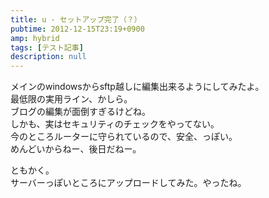 ```yaml
---
title: u - セットアップ完了（？）
pubtime: 2012-12-15T23:19+0900
amp: hybrid
tags: [テスト記事]
description: null
---
```


メインのwindowsからsftp越しに編集出来るようにしてみたよ。<br />
最低限の実用ライン、かしら。<br />
ブログの編集が面倒すぎるけどね。<br />
しかも、実はセキュリティのチェックをやってない。<br />
今のところルーターに守られているので、安全、っぽい。<br />
めんどいからねー、後日だねー。

ともかく。<br />
サーバーっぽいところにアップロードしてみた。やったね。
